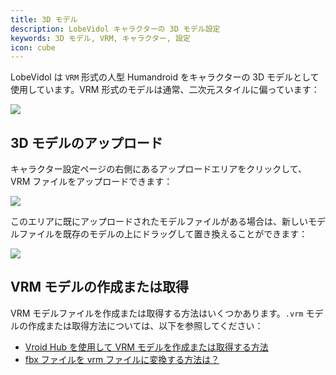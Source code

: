 ```yaml
---
title: 3D モデル
description: LobeVidol キャラクターの 3D モデル設定
keywords: 3D モデル, VRM, キャラクター, 設定
icon: cube
---
```


LobeVidol は `VRM` 形式の人型 Humandroid をキャラクターの 3D モデルとして使用しています。VRM 形式のモデルは通常、二次元スタイルに偏っています：

<Frame>
  <img src="https://oss.vidol.chat/assets/fb45861785566b49970837dd4bd5a0f3.webp" />
</Frame>

## 3D モデルのアップロード

キャラクター設定ページの右側にあるアップロードエリアをクリックして、VRM ファイルをアップロードできます：

<Frame>
  <img src="https://oss.vidol.chat/assets/dcce29777865df9bb45590e3d507cb18.webp" />
</Frame>

このエリアに既にアップロードされたモデルファイルがある場合は、新しいモデルファイルを既存のモデルの上にドラッグして置き換えることができます：

<Frame>
  <img src="https://oss.vidol.chat/assets/4c5667f3b3c0c0757dd7d972fedb98da.webp" />
</Frame>

## VRM モデルの作成または取得

VRM モデルファイルを作成または取得する方法はいくつかあります。`.vrm` モデルの作成または取得方法については、以下を参照してください：

- [Vroid Hub を使用して VRM モデルを作成または取得する方法](/guides/create-vrm-with-vroid-hub)
- [fbx ファイルを vrm ファイルに変換する方法は？](/guides/convert-fbx-to-vrm)

